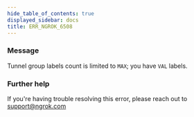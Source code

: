 ```yaml
---
hide_table_of_contents: true
displayed_sidebar: docs
title: ERR_NGROK_6508
---
```


### Message

Tunnel group labels count is limited to `MAX`; you have `VAL` labels.

### Further help

If you're having trouble resolving this error, please reach out to [support@ngrok.com](mailto:support@ngrok.com?subject=Help%20with%20ERR_NGROK_6508)
